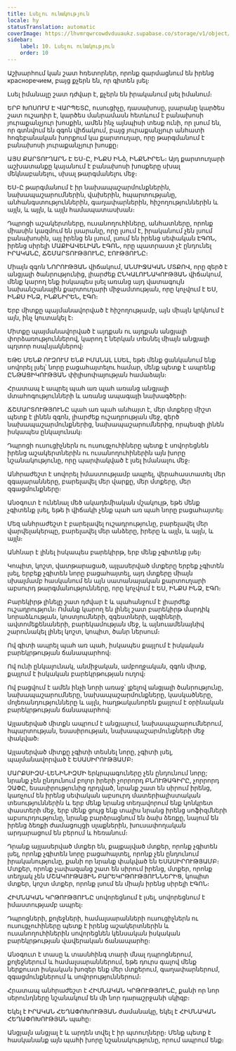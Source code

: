 ```yaml
---
title: Լսելու ունակություն
locale: hy
statusTranslation: automatic
coverImage: https://lhvmrqwrcowdvduuaukz.supabase.co/storage/v1/object/public/strapi-uploads/small_cover-educacion-fundamental.webp-2d51a7828a2b1309555be27f7e2a61a0.webp
sidebar:
    label: 10. Լսելու ունակություն
    order: 10
---
```

Աշխարհում կան շատ հռետորներ, որոնք զարմացնում են իրենց красноречием, բայց քչերն են, որ գիտեն լսել։

Լսել իմանալը շատ դժվար է, քչերն են իրականում լսել իմանում։

ԵՐԲ ԽՈՍՈՒՄ Է ՎԱՐՊԵՏԸ, ուսուցիչը, դասախոսը, լսարանը կարծես շատ ուշադիր է, կարծես մանրամասն հետևում է բանախոսի յուրաքանչյուր խոսքին, ամեն ինչ այնպիսի տեսք ունի, որ լսում են, որ գտնվում են զգոն վիճակում, բայց յուրաքանչյուր անհատի հոգեբանական խորքում կա քարտուղար, որը թարգմանում է բանախոսի յուրաքանչյուր խոսքը։

ԱՅՍ ՔԱՐՏՈՒՂԱՐՆ Է ԵՍ-Ը, ԻՆՔՍ ԻՆձ, ԻՆՔՆԻՐԵՆ։ Այդ քարտուղարի աշխատանքը կայանում է բանախոսի խոսքերը սխալ մեկնաբանելու, սխալ թարգմանելու մեջ։

ԵՍ-Ը թարգմանում է իր նախապաշարմունքներին, նախապաշարումներին, վախերին, հպարտությանը, անհանգստություններին, գաղափարներին, հիշողություններին և այլն, և այլն, և այլն համապատասխան։

Դպրոցի աշակերտները, ուսանողուհիները, անհատները, որոնք միասին կազմում են լսարանը, որը լսում է, իրականում չեն լսում բանախոսին, այլ իրենց են լսում, լսում են իրենց սեփական ԷԳՈՆ, իրենց սիրելի ՄԱՔԻԱՎԵԼԻԱՆ ԷԳՈՆ, որը պատրաստ չէ ընդունել ԻՐԱԿԱՆԸ, ՃՇՄԱՐՏՈՒԹՅՈՒՆԸ, ԷՈՒԹՅՈՒՆԸ։

Միայն զգոն ՆՈՐՈՒԹՅԱՆ վիճակում, ԱՆՄԻՋԱԿԱՆ ՄՏՔՈՎ, որը զերծ է անցյալի ծանրությունից, լիարժեք ԸՆԿԱԼՈՒՆԱԿՈՒԹՅԱՆ վիճակում, մենք կարող ենք իսկապես լսել առանց այդ վատագույն նախանշանային քարտուղարի միջամտության, որը կոչվում է ԵՍ, ԻՆՔՍ ԻՆՁ, ԻՆՔՆԻՐԵՆ, ԷԳՈ։

Երբ միտքը պայմանավորված է հիշողությամբ, այն միայն կրկնում է այն, ինչ կուտակել է։

Միտքը պայմանավորված է այդքան ու այդքան անցյալի փորձառություններով, կարող է ներկան տեսնել միայն անցյալի պղտոր ոսպնյակներով։

ԵԹԵ ՄԵՆՔ ՈՒԶՈՒՄ ԵՆՔ ԻՄԱՆԱԼ ԼՍԵԼ, եթե մենք ցանկանում ենք սովորել լսել՝ նորը բացահայտելու համար, մենք պետք է ապրենք ԸՆԹԱՑԻԿՈՒԹՅԱՆ փիլիսոփայության համաձայն։

Հրատապ է ապրել պահ առ պահ առանց անցյալի մտահոգությունների և առանց ապագայի նախագծերի։

ՃՇՄԱՐՏՈՒԹՅՈՒՆԸ պահ առ պահ անհայտ է, մեր մտքերը միշտ պետք է լինեն զգոն, լիարժեք ուշադրության մեջ, զերծ նախապաշարմունքներից, նախապաշարումներից, որպեսզի լինեն իսկապես ընկալունակ։

Դպրոցի ուսուցիչներն ու ուսուցչուհիները պետք է սովորեցնեն իրենց աշակերտներին ու ուսանողուհիներին այն խորը նշանակությունը, որը պարփակված է լսել իմանալու մեջ։

Անհրաժեշտ է սովորել իմաստությամբ ապրել, վերահաստատել մեր զգայարանները, բարելավել մեր վարքը, մեր մտքերը, մեր զգացմունքները։

Անօգուտ է ունենալ մեծ ակադեմիական մշակույթ, եթե մենք չգիտենք լսել, եթե ի վիճակի չենք պահ առ պահ նորը բացահայտել։

Մեզ անհրաժեշտ է բարելավել ուշադրությունը, բարելավել մեր վարվելակերպը, բարելավել մեր անձերը, իրերը և այլն, և այլն, և այլն։

Անհնար է լինել իսկապես բարեկիրթ, երբ մենք չգիտենք լսել։

Կոպիտ, կոշտ, վատթարացած, այլասերված մտքերը երբեք չգիտեն լսել, երբեք չգիտեն նորը բացահայտել, այդ մտքերը միայն սխալմամբ հասկանում են այն սատանայական քարտուղարի աբսուրդ թարգմանությունները, որը կոչվում է ԵՍ, ԻՆՔՍ ԻՆՁ, ԷԳՈ։

Բարեկիրթ լինելը շատ դժվար է և պահանջում է լիարժեք ուշադրություն։ Ոմանք կարող են լինել շատ բարեկիրթ մարդիկ նորաձևության, կոստյումների, զգեստների, այգիների, ավտոմեքենաների, բարեկամության մեջ, և այնուամենայնիվ շարունակել լինել կոշտ, կոպիտ, ծանր ներսում։

Ով գիտի ապրել պահ առ պահ, իսկապես քայլում է իսկական բարեկրթության ճանապարհով։

Ով ունի ընկալունակ, անմիջական, ամբողջական, զգոն միտք, քայլում է իսկական բարեկրթության ուղով։

Ով բացվում է ամեն ինչի նորի առաջ՝ լքելով անցյալի ծանրությունը, նախապաշարումները, նախապաշարմունքները, կասկածները, մոլեռանդությունները և այլն, հաղթականորեն քայլում է օրինական բարեկրթության ճանապարհով։

Այլասերված միտքն ապրում է անցյալում, նախապաշարումներում, հպարտության, եսասիրության, նախապաշարմունքների մեջ փակված։

Այլասերված միտքը չգիտի տեսնել նորը, չգիտի լսել, պայմանավորված է ԵՍԱՍԻՐՈՒԹՅԱՄԲ։

ՄԱՐՔՍԻԶՄ-ԼԵՆԻՆԻԶՄԻ երկրպագուները չեն ընդունում նորը; նրանք չեն ընդունում բոլոր իրերի չորրորդ ԲՆՈՒԹԱԳԻՐԸ, չորրորդ ՉԱՓԸ, եսասիրությունից դրդված, նրանք շատ են սիրում իրենց, կառչում են իրենց սեփական աբսուրդ մատերիալիստական տեսություններին և երբ մենք նրանց տեղավորում ենք կոնկրետ փաստերի մեջ, երբ մենք ցույց ենք տալիս նրանց իրենց սոֆիզմների աբսուրդությունը, նրանք բարձրացնում են ձախ ձեռքը, նայում են իրենց ձեռքի ժամացույցի սլաքներին, խուսափողական արդարացում են բերում և հեռանում։

Դրանք այլասերված մտքեր են, քայքայված մտքեր, որոնք չգիտեն լսել, որոնք չգիտեն նորը բացահայտել, որոնք չեն ընդունում իրականությունը, քանի որ նրանք փակված են ԵՍԱՍԻՐՈՒԹՅԱՄԲ։ Մտքեր, որոնք չափազանց շատ են սիրում իրենց, մտքեր, որոնք տեղյակ չեն ՄՇԱԿՈՒԹԱՅԻՆ ԲԱՐԵԿՐԹՈՒԹՅՈՒՆՆԵՐԻՑ, կոպիտ մտքեր, կոշտ մտքեր, որոնք լսում են միայն իրենց սիրելի ԷԳՈՆ։

ՀԻՄՆԱԿԱՆ ԿՐԹՈՒԹՅՈՒՆԸ սովորեցնում է լսել, սովորեցնում է իմաստությամբ ապրել։

Դպրոցների, քոլեջների, համալսարանների ուսուցիչներն ու ուսուցչուհիները պետք է իրենց աշակերտներին և ուսանողուհիներին սովորեցնեն կենսական իսկական բարեկրթության վավերական ճանապարհը։

Անօգուտ է տասը և տասնհինգ տարի մնալ դպրոցներում, քոլեջներում և համալսարաններում, եթե դուրս գալով մենք ներքուստ իսկական խոզեր ենք մեր մտքերում, գաղափարներում, զգացմունքներում և սովորություններում։

Հրատապ անհրաժեշտ է ՀԻՄՆԱԿԱՆ ԿՐԹՈՒԹՅՈՒՆԸ, քանի որ նոր սերունդները նշանակում են մի նոր դարաշրջանի սկիզբ։

Եկել է ԻՐԱԿԱՆ ՀԵՂԱՓՈԽՈՒԹՅԱՆ ժամանակը, եկել է ՀԻՄՆԱԿԱՆ ՀԵՂԱՓՈԽՈՒԹՅԱՆ պահը։

Անցյալն անցյալ է և արդեն տվել է իր պտուղները։ Մենք պետք է հասկանանք այն պահի խորը նշանակությունը, որում ապրում ենք։

